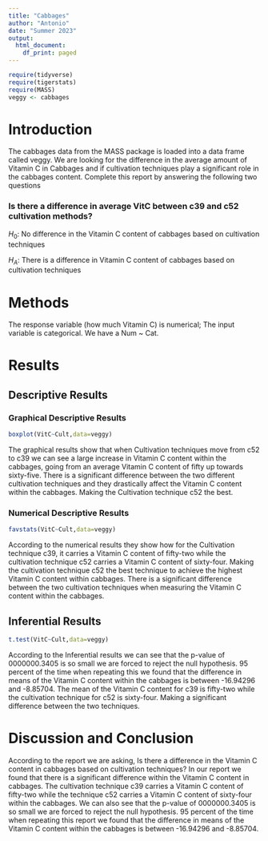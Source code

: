```yaml
---
title: "Cabbages"
author: "Antonio"
date: "Summer 2023"
output:
  html_document:
    df_print: paged
---
```


```r
require(tidyverse)
require(tigerstats)
require(MASS)
veggy <- cabbages
```

# Introduction

<!--In this section you explain what you are trying to show.  Where did the data come from?  What is the research or other question you are trying to answer?!-->

 The cabbages data from the MASS package is loaded into a data frame called veggy. We are looking for the difference in the average amount of Vitamin C in Cabbages and if cultivation techniques play a significant role in the cabbages content. Complete this report by answering the following two questions  
 
### Is there a difference in average VitC between c39 and c52 cultivation methods?

$H_0$: No difference in the Vitamin C content of cabbages based on cultivation techniques

$H_A$: There is a difference in Vitamin C content of cabbages based on cultivation techniques

# Methods

<!--Decide on your methods:  use "variable analysis" or other appropriate descriptors.  Make sure to choose at least one graphical method and at least one numerical method.!-->

The response variable (how much Vitamin C) is numerical; The input variable is categorical. We have a Num ~ Cat.

# Results

<!--Divide this section into two sub-sections:  One for your descriptive  results and one for your inferential results.!-->

## Descriptive Results

### Graphical Descriptive Results

<!--Graphical results here.  Make sure to show your code.  Provide appropriate labels for axes, giving units if possible, and provide a good title for the graph, too.  Use the graphical results to describe the patterns if any that exist in the data as focused toward the research question!-->

```r
boxplot(VitC~Cult,data=veggy)
```

The graphical results show that when Cultivation techniques move from c52 to c39 we can see a large increase in Vitamin C content within the cabbages, going from an average Vitamin C content of fifty up towards sixty-five. There is a significant difference between the two different cultivation techniques and they drastically affect the Vitamin C content within the cabbages. Making the Cultivation technique c52 the best.

### Numerical Descriptive Results

<!--Numerical results go here. Use the numerical results to describe the patterns if any that exist in the data as focused toward the research question!-->

```r
favstats(VitC~Cult,data=veggy)
```

According to the numerical results they show how for the Cultivation technique c39, it carries a Vitamin C content of fifty-two while the cultivation technique c52 carries a Vitamin C content of sixty-four. Making the cultivation technique c52 the best technique to achieve the highest Vitamin C content within cabbages. There is a significant difference between the two cultivation techniques when measuring the Vitamin C content within the cabbages.

## Inferential Results

<!--State hypothesis clearly.  Make sure your discussion of the inferential test covers all the aspects that the test output produces, such as test statistic, p-value etc.  Make a decision about the null hypothesis, explain the assumptions on which the selected test/procedure was based, and why the chosen procedure satisfys the assumptions and is appropriate to answer the research question!-->

```r
t.test(VitC~Cult,data=veggy)
```

According to the Inferential results we can see that the p-value of 0000000.3405 is so small we are forced to reject the null hypothesis. 95 percent of the time when repeating this we found that the difference in means of the Vitamin C content within the cabbages is between -16.94296 and -8.85704. The mean of the Vitamin C content for c39 is fifty-two while the cultivation technique for c52 is sixty-four. Making a significant difference between the two techniques.

# Discussion and Conclusion

<!--Discussion and conclusion here.  If you found a relationship be sure to consider whether the relationship occurs because one of the variavbles causes the other, or whether they perhasps are related for some other reason.  Watch the chapter 6 videos from the GeorgeTown videos collection.!-->

According to the report we are asking, Is there a difference in the Vitamin C content in cabbages based on cultivation techniques? In our report we found that there is a significant difference within the Vitamin C content in cabbages. The cultivation technique c39 carries a Vitamin C content of fifty-two while the technique c52 carries a Vitamin C content of sixty-four within the cabbages. We can also see that the p-value of 0000000.3405 is so small we are forced to reject the null hypothesis. 95 percent of the time when repeating this report we found that the difference in means of the Vitamin C content within the cabbages is between -16.94296 and -8.85704.
